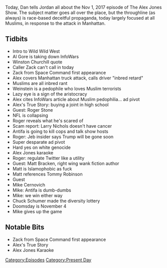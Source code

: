 {{DEFAULTSORT:
    #_EPISODE_0099:November 1, 2017
}}{{Episode
    | title           = November 1, 2017
    | caption         = Listen to this episode on [https://knowledgefight.libsyn.com/knowledge-fight-nov-1-2017 Libsyn] [https://open.spotify.com/episode/2ekX8sBNhPSTUoThb1QT1e Spotify], Read the [[Transcript/99: November 1, 2017|Unofficial Transcript]]
    | episodeNumber   = 99
    | length          = 02:11:57
    | airDate         = November 2, 2017
    | coverageDate    = November 1, 2017
    | episodeType     = [[:Category:Present Day|Present Day]]
    | appearance      = [[Al Gore]], [[Winston Churchill]], [[Zack from Space Command]], [[Harvey Weinstein]], [[Roger Stone]], [[Larry Nichols]], [[Matt Bracken]], [[Tommy Robinson]], [[Mike Cernovich]], [[Chuck Schumer]]
    | oocDrop         = When you repeat a lie, that makes you a liar
    | previousEpisode = [[98: May 2-3, 2012]]
    | nextEpisode     = [[100: January 6-7, 2016]]
}}

{{Stub}}

Today, Dan tells Jordan all about the Nov 1, 2017 episode of The Alex Jones Show. The subject matter goes all over the place, but the throughline (as always) is race-based deceitful propaganda, today largely focused at all Muslims, in response to the attack in Manhattan.

==Tidbits==

*Intro to Wild Wild West
*Al Gore is taking down InfoWars
*Winston Churchill quote
*Caller Zack can't call in today
*Zack from Space Command first appearance
*Alex covers Manhattan truck attack, calls driver "inbred retard"
*Muslims are all inbred rant
*Weinstein is a pedophile who loves Muslim terrorists
*Lazy eye is a sign of the aristocracy
*Alex cites InfoWars article about Muslim pedophilia... ad pivot
*Alex's True Story: buying a joint in high school
*Guest: Roger Stone
*NFL is collapsing
*Roger reveals what he's scared of
*Scam report: Larry Nichols doesn't have cancer
*Antifa is going to kill cops and talk show hosts
*Roger: Jeb insider says Trump will be gone soon
*Super desparate ad pivot
*Hard yes on white genocide
*Alex Jones karaoke
*Roger: regulate Twitter like a utility
*Guest: Matt Bracken, right wing wank fiction author
*Matt is Islamophobic as fuck
*Matt references Tommy Robinson
*Guest
*Mike Cernovich
*Mike: Antifa is dumb-dumbs
*Mike: we win either way
*Chuck Schumer made the diversity lottery
*Doomsday is November 4
*Mike gives up the game

==Notable Bits==

*Zack from Space Command first appearance
*Alex's True Story
*Alex Jones Karaoke

[[Category:Episodes]]
[[Category:Present Day]]
